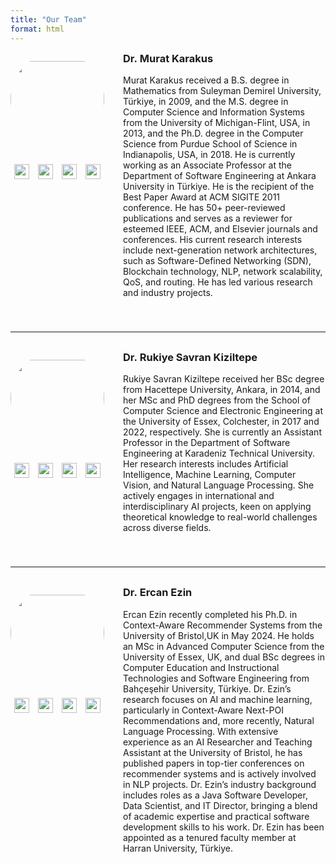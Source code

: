 ```yaml
---
title: "Our Team"
format: html
---
```


```{=html}
<style>
.team-member {
  display: flex;
  margin-bottom: 40px;
  align-items: flex-start;
}
.profile-section {
  width: 150px;
  margin-right: 30px;
  flex-shrink: 0;
  display: flex;
  flex-direction: column;
  align-items: center;
}
.profile-image {
  width: 150px;
  height: 150px;
  margin-bottom: 15px;
  overflow: hidden;
  border-radius: 50%;
}
.profile-image img {
  width: 100%;
  height: 100%;
  object-fit: cover;
}
.member-info {
  flex-grow: 1;
}
.social-icons {
  display: flex;
  justify-content: center;
  width: 100%;
}
.social-icon {
  width: 24px;
  height: 24px;
  margin: 0 5px;
}
h3 {
  margin-top: 0;
}
hr {
  margin: 30px 0;
} 
.navbar-logo {
    max-height: 40px !important;
} 
</style>
```

:::: {.team-member}
::: {.profile-section}
::: {.profile-image}
![](/img/murat.png)
:::
::: {.social-icons}
[![](/img/email.png){.social-icon}](mailto:mrtkarakus@ankara.edu.tr)
[![](/img/google_scholar.png){.social-icon}](https://scholar.google.com/citations?user=fGkZEUsAAAAJ&hl=en)
[![](/img/linkedin.png){.social-icon}](https://www.linkedin.com/in/drmuratkarakus/)
[![](/img/uni.png){.social-icon}](https://avesis.ankara.edu.tr/mrtkarakus)
:::
:::
::: {.member-info}
### Dr. Murat Karakus

Murat Karakus received a B.S. degree in Mathematics from Suleyman Demirel University, Türkiye, in 2009, and the M.S. degree in Computer Science and Information Systems from the University of Michigan-Flint, USA, in 2013, and the Ph.D. degree in the Computer Science from Purdue School of Science in Indianapolis, USA, in 2018. He is currently working as an Associate Professor at the Department of Software Engineering at Ankara University in Türkiye. He is the recipient of the Best Paper Award at ACM SIGITE 2011 conference. He has 50+ peer-reviewed publications and serves as a reviewer for esteemed IEEE, ACM, and Elsevier journals and conferences. His current research interests include next-generation network architectures, such as Software-Defined Networking (SDN), Blockchain technology, NLP, network scalability, QoS, and routing. He has led various research and industry projects.
:::
::::

<hr>

:::: {.team-member}
::: {.profile-section}
::: {.profile-image}
![](/img/rukiye2.jpg)
:::
::: {.social-icons}
[![](/img/email.png){.social-icon}](mailto:rukiye.savrankiziltepe@ktu.edu.tr)
[![](/img/google_scholar.png){.social-icon}](https://scholar.google.com/citations?user=IdicMRsAAAAJ&hl=en)
[![](/img/linkedin.png){.social-icon}](https://www.linkedin.com/in/rukiye-savran-kiziltepe/)
[![](/img/uni.png){.social-icon}](https://avesis.ktu.edu.tr/rukiye.savrankiziltepe)
:::
:::
::: {.member-info}
### Dr. Rukiye Savran Kiziltepe

Rukiye Savran Kiziltepe received her BSc degree from Hacettepe University, Ankara, in 2014, and her MSc and PhD degrees from the School of Computer Science and Electronic Engineering at the University of Essex, Colchester, in 2017 and 2022, respectively. She is currently an Assistant Professor in the Department of Software Engineering at Karadeniz Technical University. Her research interests includes Artificial Intelligence, Machine Learning, Computer Vision, and Natural Language Processing. She actively engages in international and interdisciplinary AI projects, keen on applying theoretical knowledge to real-world challenges across diverse fields.

:::
::::

<hr>

:::: {.team-member}
::: {.profile-section}
::: {.profile-image}
![](/img/ercanprofile.jpg)
:::
::: {.social-icons}
[![](/img/email.png){.social-icon}](mailto:dr.ercan.ezin@gmail.com)
[![](/img/google_scholar.png){.social-icon}](https://scholar.google.com/citations?user=jhIZYCwAAAAJ&hl=en)
[![](/img/linkedin.png){.social-icon}](https://www.linkedin.com/in/ercanezin)
[![](/img/web.png){.social-icon}](https://www.ercanezin.com)
:::
:::
::: {.member-info}
### Dr. Ercan Ezin

Ercan Ezin recently completed his Ph.D. in Context-Aware Recommender Systems from the University of Bristol,UK in May 2024. He holds an MSc in Advanced Computer Science from the University of Essex, UK, and dual BSc degrees in Computer Education and Instructional Technologies and Software Engineering from Bahçeşehir University, Türkiye. Dr. Ezin's research focuses on AI and machine learning, particularly in Context-Aware Next-POI Recommendations and, more recently, Natural Language Processing. With extensive experience as an AI Researcher and Teaching Assistant at the University of Bristol, he has published papers in top-tier conferences on recommender systems and is actively involved in NLP projects. Dr. Ezin's industry background includes roles as a Java Software Developer, Data Scientist, and IT Director, bringing a blend of academic expertise and practical software development skills to his work. Dr. Ezin has been appointed as a tenured faculty member at Harran University, Türkiye.
:::
::::